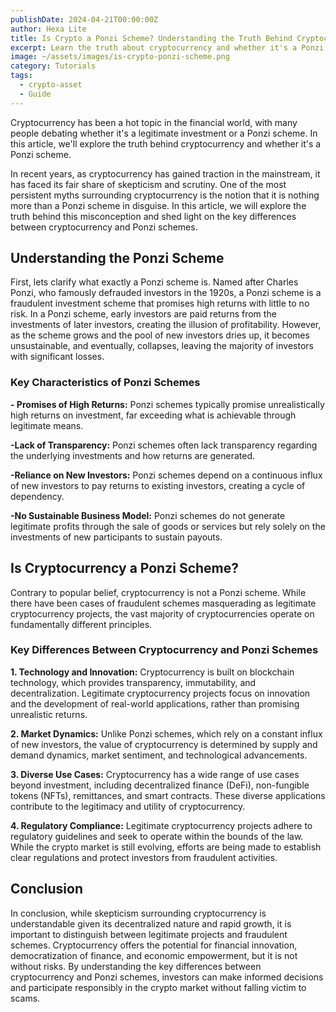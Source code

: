 ```yaml
---
publishDate: 2024-04-21T00:00:00Z
author: Hexa Lite
title: Is Crypto a Ponzi Scheme? Understanding the Truth Behind Cryptocurrency
excerpt: Learn the truth about cryptocurrency and whether it's a Ponzi scheme. Discover the key differences between Ponzi schemes and legitimate investments.
image: ~/assets/images/is-crypto-ponzi-scheme.png
category: Tutorials
tags:
  - crypto-asset
  - Guide
---
```


Cryptocurrency has been a hot topic in the financial world, with many people debating whether it's a legitimate investment or a Ponzi scheme. In this article, we'll explore the truth behind cryptocurrency and whether it's a Ponzi scheme.

In recent years, as cryptocurrency has gained traction in the mainstream, it has faced its fair share of skepticism and scrutiny. One of the most persistent myths surrounding cryptocurrency is the notion that it is nothing more than a Ponzi scheme in disguise. In this article, we will explore the truth behind this misconception and shed light on the key differences between cryptocurrency and Ponzi schemes.

## Understanding the Ponzi Scheme

First, lets clarify what exactly a Ponzi scheme is. Named after Charles Ponzi, who famously defrauded investors in the 1920s, a Ponzi scheme is a fraudulent investment scheme that promises high returns with little to no risk. In a Ponzi scheme, early investors are paid returns from the investments of later investors, creating the illusion of profitability. However, as the scheme grows and the pool of new investors dries up, it becomes unsustainable, and eventually, collapses, leaving the majority of investors with significant losses.

### Key Characteristics of Ponzi Schemes

**- Promises of High Returns:** Ponzi schemes typically promise unrealistically high returns on investment, far exceeding what is achievable through legitimate means.

**-Lack of Transparency:** Ponzi schemes often lack transparency regarding the underlying investments and how returns are generated.

**-Reliance on New Investors:** Ponzi schemes depend on a continuous influx of new investors to pay returns to existing investors, creating a cycle of dependency.

**-No Sustainable Business Model:** Ponzi schemes do not generate legitimate profits through the sale of goods or services but rely solely on the investments of new participants to sustain payouts.

## Is Cryptocurrency a Ponzi Scheme?

Contrary to popular belief, cryptocurrency is not a Ponzi scheme. While there have been cases of fraudulent schemes masquerading as legitimate cryptocurrency projects, the vast majority of cryptocurrencies operate on fundamentally different principles.

### Key Differences Between Cryptocurrency and Ponzi Schemes

**1. Technology and Innovation:** Cryptocurrency is built on blockchain technology, which provides transparency, immutability, and decentralization. Legitimate cryptocurrency projects focus on innovation and the development of real-world applications, rather than promising unrealistic returns.

**2. Market Dynamics:** Unlike Ponzi schemes, which rely on a constant influx of new investors, the value of cryptocurrency is determined by supply and demand dynamics, market sentiment, and technological advancements.

**3. Diverse Use Cases:** Cryptocurrency has a wide range of use cases beyond investment, including decentralized finance (DeFi), non-fungible tokens (NFTs), remittances, and smart contracts. These diverse applications contribute to the legitimacy and utility of cryptocurrency.

**4. Regulatory Compliance:** Legitimate cryptocurrency projects adhere to regulatory guidelines and seek to operate within the bounds of the law. While the crypto market is still evolving, efforts are being made to establish clear regulations and protect investors from fraudulent activities.

## Conclusion

In conclusion, while skepticism surrounding cryptocurrency is understandable given its decentralized nature and rapid growth, it is important to distinguish between legitimate projects and fraudulent schemes. Cryptocurrency offers the potential for financial innovation, democratization of finance, and economic empowerment, but it is not without risks. By understanding the key differences between cryptocurrency and Ponzi schemes, investors can make informed decisions and participate responsibly in the crypto market without falling victim to scams. 

